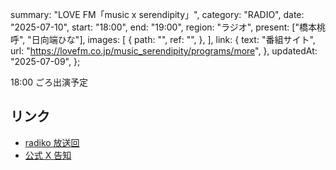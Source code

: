  summary: "LOVE FM「music x serendipity」",
  category: "RADIO",
  date: "2025-07-10",
  start: "18:00",
  end: "19:00",
  region: "ラジオ",
  present: ["橋本桃呼", "日向端ひな"],
  images: [
    {
      path: "",
      ref: "",
    },
  ],
  link: {
    text: "番組サイト",
    url: "https://lovefm.co.jp/music_serendipity/programs/more",
  },
  updatedAt: "2025-07-09",
};

18:00 ごろ出演予定

## リンク

- [radiko 放送回](https://radiko.jp/share/?sid=LOVEFM&t=20250710180000)
- [公式 X 告知](https://x.com/takanenofficial/status/1942871358289195370)
